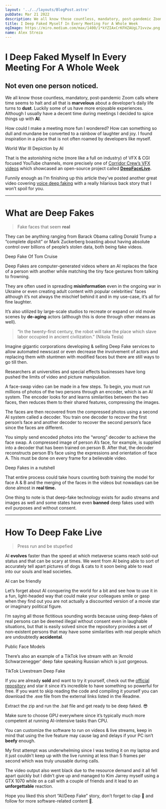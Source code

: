 ```yaml
---
layout: '../../layouts/BlogPost.astro'
pubDate: Mar 21 2022
description: We all know those countless, mandatory, post-pandemic Zoom calls where time seems to halt and all that is marvelous about a developer’s daily life turns to dust. Luckily some of us have more…
title: I Deep Faked Myself In Every Meeting For A Whole Week
ogImage: https://miro.medium.com/max/1400/1*kYZIAxCrKFHZAUgL71vvzw.png
name: Alex Streza
---
```



<BlogImage
  src="https://miro.medium.com/max/1400/1*kYZIAxCrKFHZAUgL71vvzw.png"
  loading="eager"
/>

# I Deep Faked Myself In Every Meeting For A Whole Week

## Not even one person noticed.

We all know those countless, mandatory, post-pandemic Zoom calls where time seems to halt and all that is **marvelous** about a developer’s daily life turns to **dust**. Luckily some of us have more enjoyable experiences. Although I usually have a decent time during meetings I decided to spice things up with **AI**.

How could I make a meeting more fun I wondered? How can something so dull and mundane be converted to a rainbow of laughter and joy. I found inspiration in a place that is not often roamed by developers like myself.

<BlogImage src="https://miro.medium.com/max/1280/1*AQKbr1L_wucmIX0R9ll8rw.png">
  World War III Depiction by AI
</BlogImage>

That is the astonishing niche (more like a full on industry) of VFX & CGI focused YouTube channels, more precisely one of [Corridor Crew’s VFX videos](https://www.youtube.com/watch?v=qXLugdeogQU) which showcased an open-source project called [**DeepFaceLive**](https://github.com/iperov/DeepFaceLive)**.**

Funnily enough as I’m finishing up this article they’ve posted another great video covering [voice deep faking](https://www.youtube.com/watch?v=0fO7CBDMGNA) with a really hilarious back story that I won’t spoil for you.

<hr />

# What are Deep Fakes

> Fake faces that seem **real**

They can be anything ranging from Barack Obama calling Donald Trump a “complete dipshit” or Mark Zuckerberg boasting about having absolute control over billions of people’s stolen data, both being fake videos.

<BlogImage src="https://miro.medium.com/max/1016/1*XR5lKbosFxmS0YSGN6ZAEg.png">
  Deep Fake Of Tom Cruise
</BlogImage>

Deep Fakes are computer-generated videos where an AI replaces the face of a person with another while matching the tiny face gestures from talking to frowning.

They are often used in spreading **misinformation** even in the ongoing war in Ukraine or even creating adult content with popular celebrities' faces although it’s not always the mischief behind it and in my use-case, it’s all for fine laughter.

It’s also utilized by large-scale studios to recreate or expand on old movie scenes by **de-aging** actors (although this is done through other means as well).

> “In the twenty-first century, the robot will take the place which slave labor occupied in ancient civilization.” (Nikola Tesla)

Imagine gigantic corporations developing & selling Deep Fake services to allow automated newscast or even decrease the involvement of actors and replacing them with stuntmen with modified faces but there are still ways to go till then.

Researchers at universities and special effects businesses have long pushed the limits of video and picture manipulation.

A face-swap video can be made in a few steps. To begin, you must run millions of photos of the two persons through an encoder, which is an AI system. The encoder looks for and learns similarities between the two faces, then reduces them to their shared features, compressing the images.

The faces are then recovered from the compressed photos using a second AI system called a decoder. You train one decoder to recover the first person’s face and another decoder to recover the second person’s face since the faces are different.

You simply send encoded photos into the “wrong” decoder to achieve the face swap. A compressed image of person A’s face, for example, is supplied into a decoder that has been trained on person B. After that, the decoder reconstructs person B’s face using the expressions and orientation of face A. This must be done on every frame for a believable video.

<BlogImage src="https://miro.medium.com/max/1276/1*9EwVow8nuGmgr2NKaPBoOQ.png">
  Deep Fakes in a nutshell
</BlogImage>

That entire process could take hours counting both training the model for face A & B and the merging of the faces in the videos but nowadays can be done almost in **real time.**

One thing to note is that deep-fake technology exists for audio streams and images as well and some states have even **banned** deep fakes used with evil purposes and without consent.

<hr />

# How To Deep Fake Live

> Press run and be stupefied

AI **evolves** faster than the speed at which metaverse scams reach sold-out status and that can be scary at times. We went from AI being able to sort of accurately tell apart pictures of dogs & cats to it soon being able to read into our souls and lead societies.

<BlogImage src="https://miro.medium.com/max/1400/0*DGzOG0S6KTF96qwK">
  AI can be friendly
</BlogImage>

Let’s forget about AI conquering the world for a bit and see how to use it in a fun, light-headed way that could make your colleagues smile or gasp when they find out you are not actually a discounted version of a movie star or imaginary political figure.

I’m saying all those fictitious sounding words because using deep-fakes of real persons can be deemed illegal without consent even in laughable situations, but that is easily solved since the repository provides a set of non-existent persons that may have some similarities with real people which are undoubtedly **accidental**.

<BlogImage src="https://miro.medium.com/max/1400/1*-cIv76PLu8FALk2S_x9yJQ.png">
  Public Face Models
</BlogImage>

There’s also an example of a TikTok live stream with an ‘Arnold Schwarzenegger’ deep fake speaking Russian which is just gorgeous.

<BlogImage src="https://miro.medium.com/max/1000/1*IkpBfcoeh3NZQLUoMEjJ9A.png">
  TikTok Livestream Deep Fake
</BlogImage>

If you are already **sold** and want to try it yourself, check out the [official repository](https://github.com/iperov/DeepFaceLive) and star it since it’s incredible to have something so powerful for free. If you want to skip reading the code and compiling it yourself you can download the .exe file from the external links listed in the Readme.

Extract the zip and run the .bat file and get ready to be deep faked. 😎

<BlogImage src="https://miro.medium.com/max/1400/1*eDZZVepRR_ayo6luqCQxYA.png" />

Make sure to choose GPU everywhere since it’s typically much more competent at running AI-intensive tasks than CPU.

You can customize the software to run on videos & live streams, keep in mind that using the live feature may cause lag and delays if your PC isn’t **beefy** enough.

My first attempt was underwhelming since I was testing it on my laptop and it just couldn’t keep up with the live running at less than 5 frames per second which was truly unusable during calls.

The video output also went black due to the resource demand and it all fell apart quickly but I didn’t give up and managed to Kim Jarrey myself using a GTX 1070 while on a call with a couple of friends and it lead to an **unforgettable** reaction.

Hope you liked this short “AI/Deep Fake” story, don’t forget to clap **👏** and follow for more software-related content 🚀.
